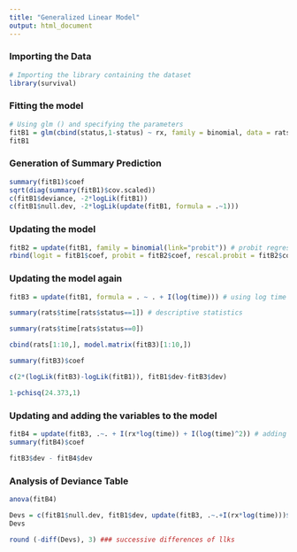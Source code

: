 ```yaml
---
title: "Generalized Linear Model"
output: html_document
---
```


### Importing the Data
```r
# Importing the library containing the dataset
library(survival)
```

### Fitting the model
```r
# Using glm () and specifying the parameters
fitB1 = glm(cbind(status,1-status) ~ rx, family = binomial, data = rats) # logistic regression
fitB1
```

### Generation of Summary Prediction
```r
summary(fitB1)$coef
sqrt(diag(summary(fitB1)$cov.scaled))
c(fitB1$deviance, -2*logLik(fitB1))
c(fitB1$null.dev, -2*logLik(update(fitB1, formula = .~1)))
```

### Updating the model
```r
fitB2 = update(fitB1, family = binomial(link="probit")) # probit regression
rbind(logit = fitB1$coef, probit = fitB2$coef, rescal.probit = fitB2$coef/0.5513)
```

### Updating the model again
```r
fitB3 = update(fitB1, formula = . ~ . + I(log(time))) # using log time predictor

summary(rats$time[rats$status==1]) # descriptive statistics

summary(rats$time[rats$status==0])

cbind(rats[1:10,], model.matrix(fitB3)[1:10,])

summary(fitB3)$coef

c(2*(logLik(fitB3)-logLik(fitB1)), fitB1$dev-fitB3$dev)

1-pchisq(24.373,1)
```

### Updating and adding the variables to the model 
```r
fitB4 = update(fitB3, .~. + I(rx*log(time)) + I(log(time)^2)) # adding log(time)^2 and rx*log(time)
summary(fitB4)$coef

fitB3$dev - fitB4$dev
```

### Analysis of Deviance Table
```r
anova(fitB4) 

Devs = c(fitB1$null.dev, fitB1$dev, update(fitB3, .~.+I(rx*log(time)))$dev, fitB4$dev)
Devs

round (-diff(Devs), 3) ### successive differences of llks
```
